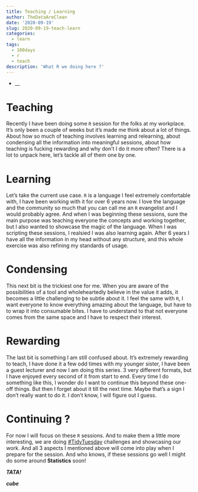 ```yaml
---
title: Teaching / Learning
author: TheDataAreClean
date: '2020-09-19'
slug: 2020-09-19-teach-learn
categories:
  - learn
tags:
  - 100days
  - r
  - teach
description: 'What R we doing here ?'
---
```


* __

# Teaching

Recently I have been doing some `R` session for the folks at my workplace. It's only been a couple of weeks but it's made me think about a lot of things. About how so much of teaching involves learning and relearning, about condensing all the information into meaningful sessions, about how teaching is fucking rewarding and why don't I do it more often? There is a lot to unpack here, let's tackle all of them one by one. 

# Learning
Let's take the current use case. `R` is a language I feel extremely comfortable with, I have been working with it for over 6 years now. I love the language and the community so much that you can call me an `R` evangelist and I would probably agree. And when I was beginning these sessions, sure the main purpose was teaching everyone the concepts and working together, but I also wanted to showcase the magic of the language. When I was scripting these sessions, I realsied I was also learning again. After 6 years I have all the information in my head without any structure, and this whole exercise was also refining my standards of usage.

# Condensing
This next bit is the trickiest one for me. When you are aware of the possibilities of a tool and wholeheartedly believe in the value it adds, it becomes a little challenging to be subtle about it. I feel the same with `R`, I want everyone to know everything amazing about the language, but have to to wrap it into consumable bites. I have to understand to that not everyone comes from the same space and I have to respect their interest.

# Rewarding
The last bit is something I am still confused about. It's extremely rewarding to teach, I have done it a few odd times with my younger sister, I have been a guest lecturer and now I am doing this series. 3 very different formats, but I have enjoyed every second of it from start to end. Every time I do something like this, I wonder do I want to continue this beyond these one-off things. But then I forget about it till the next time. Maybe that's a sign I don't really want to do it. I don't know, I will figure out I guess.

# Continuing ? 
For now I will focus on these `R` sessions. And to make them a little more interesting, we are doing [#TidyTuesday](https://github.com/rfordatascience/tidytuesday){target="_blank"} challenges and showcasing our work. And all 3 aspects I mentioned above will come into play when I prepare for the session. And who knows, if these sessions go well I might do some around **Statistics** soon!

**_TATA!_**

**_cube_**
